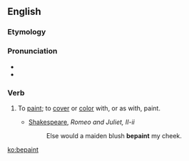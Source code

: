==English==

===Etymology===
{{prefix|be|paint}}

===Pronunciation===
* {{audio|en-us-bepaint.ogg|Audio (US)}}
* {{rhymes|eɪnt}}

===Verb===
{{en-verb}}

# {{transitive}} To [[paint]]; to [[cover]] or [[color]] with, or as with, paint.
#* [[w:Shakespeare|Shakespeare]], ''Romeo and Juliet, II-ii''
#*: Else would a maiden blush '''bepaint''' my cheek.

[[ko:bepaint]]